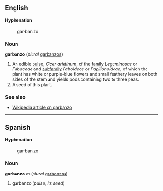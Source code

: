 ==English==
====Hyphenation====
:gar&middot;ban&middot;zo

===Noun===
'''garbanzo''' (''plural'' [[garbanzos]])

# An edible [[pulse]], ''Cicer arietinum'', of the [[family]] ''Leguminosae'' or ''Fabaceae'' and [[subfamily]] ''Faboideae'' or ''Papilionoideae'', of which the plant has white or purple-blue flowers and small feathery leaves on both sides of the stem and yields pods containing two to three peas.
# A seed of this plant.

===See also===
*[[w:garbanzo|Wikipedia article on garbanzo]]

----
==Spanish==
====Hyphenation====
:gar&middot;ban&middot;zo
===Noun===
'''garbanzo''' ''m'' (''plural'' [[garbanzos]])

#garbanzo (''pulse, its seed'')